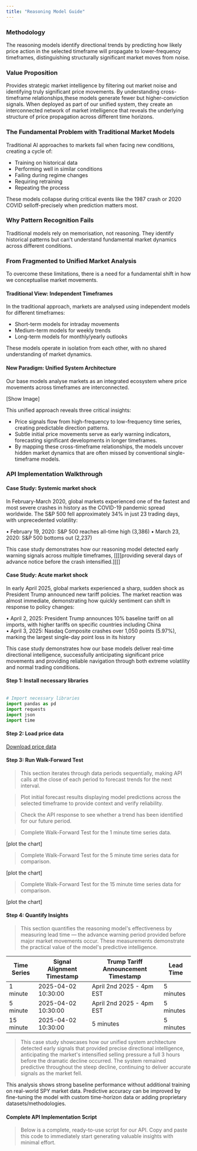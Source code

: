 ```yaml
---
title: "Reasoning Model Guide"
---
```


### Methodology

The reasoning models identify directional trends by predicting how likely price action in the selected timeframe will propagate to lower-frequency timeframes, distinguishing structurally significant market moves from noise.

### Value Proposition

Provides strategic market intelligence by filtering out market noise and
identifying truly significant price movements. By understanding cross-timeframe relationships,these models generate fewer but higher-conviction signals. When deployed as part of our unified system, they create an interconnected network of market intelligence that reveals the underlying structure of price propagation across different time horizons.

### The Fundamental Problem with Traditional Market Models

Traditional AI approaches to markets fail when facing new conditions, creating a cycle of:

- Training on historical data
- Performing well in similar conditions
- Failing during regime changes
- Requiring retraining
- Repeating the process

These models collapse during critical events like the 1987 crash or 2020 COVID selloff-precisely when prediction matters most.

### Why Pattern Recognition Fails

Traditional models rely on memorisation, not reasoning. They identify historical patterns but can't understand fundamental market dynamics across different conditions.

### From Fragmented to Unified Market Analysis

To overcome these limitations, there is a need for a fundamental shift in how we conceptualise market movements.

#### Traditional View: Independent Timeframes

In the traditional approach, markets are analysed using independent models for different timeframes:

- Short-term models for intraday movements
- Medium-term models for weekly trends
- Long-term models for monthly/yearly outlooks

These models operate in isolation from each other, with no shared understanding of market dynamics.

#### New Paradigm: Unified System Architecture

Our base models analyse markets as an integrated ecosystem where price movements across timeframes are interconnected.

[Show Image]

This unified approach reveals three critical insights:

- Price signals flow from high-frequency to low-frequency time series, creating predictable direction patterns.
- Subtle initial price movements serve as early warning indicators, forecasting significant developments in longer timeframes.
- By mapping these cross-timeframe relationships, the models uncover hidden market dynamics that are often missed by conventional single-timeframe models.

### API Implementation Walkthrough

#### Case Study: Systemic market shock

In February-March 2020, global markets experienced one of the fastest and most severe crashes in history as the COVID-19 pandemic spread worldwide. The S&P 500 fell approximately 34% in just 23 trading days, with unprecedented volatility:

•	February 19, 2020: S&P 500 reaches all-time high (3,386)
•	March 23, 2020: S&P 500 bottoms out (2,237)

This case study demonstrates how our reasoning model detected early warning signals across multiple timeframes, [[[[providing several days of advance notice before the crash intensified.]]]]

#### Case Study: Acute market shock

In early April 2025, global markets experienced a sharp, sudden shock as President Trump announced new tariff policies. The market reaction was almost immediate, demonstrating how quickly sentiment can shift in response to policy changes:

•	April 2, 2025: President Trump announces 10% baseline tariff on all imports, with higher tariffs on specific countries including China\
•	April 3, 2025: Nasdaq Composite crashes over 1,050 points (5.97%), marking the largest single-day point loss in its history

This case study demonstrates how our base models deliver real-time directional intelligence, successfully anticipating significant price movements and providing reliable navigation through both extreme volatility and normal trading conditions.

#### Step 1: Install necessary libraries

```python

# Import necessary libraries
import pandas as pd
import requests
import json
import time
```

#### Step 2: Load price data

[Download price data](/data/your-filename.csv)

#### Step 3: Run Walk-Forward Test

> This section iterates through data periods sequentially, making API calls at the close of each period to forecast trends for the next interval.

> Plot initial forecast results displaying model predictions across the selected timeframe to provide context and verify reliability.

> Check the API response to see whether a trend has been identified for our future period.

> Complete Walk-Forward Test for the 1 minute time series data.

[plot the chart]

> Complete Walk-Forward Test for the 5 minute time series data for comparison.

[plot the chart]

> Complete Walk-Forward Test for the 15 minute time series data for comparison.

[plot the chart]

#### Step 4: Quantify Insights

> This section quantifies the reasoning model's effectiveness by measuring lead time — the advance warning period provided before major market movements occur. These measurements demonstrate the practical value of the model's predictive intelligence.

| Time Series | Signal Alignment Timestamp | Trump Tariff Announcement Timestamp | Lead Time |
| ----------- | -------------------------- | ----------------------------------- | --------- |
| 1 minute    | 2025-04-02 10:30:00        | April 2nd 2025 - 4pm EST            | 5 minutes |
| 5 minute    | 2025-04-02 10:30:00        | April 2nd 2025 - 4pm EST            | 5 minutes |
| 15 minute   | 2025-04-02 10:30:00        | 5 minutes                           | 5 minutes |

> This case study showcases how our unified system architecture detected early signals that provided precise directional intelligence, anticipating the market's intensified selling pressure a full 3 hours before the dramatic decline occurred. The system remained predictive throughout the steep decline, continuing to deliver accurate signals as the market fell.

<Tip>
  This analysis shows strong baseline performance without additional training on real-world SPY market data. Predictive accuracy can be improved by fine-tuning the model with custom time-horizon data or adding proprietary datasets/methodologies. 
</Tip>

#### Complete API Implementation Script

> Below is a complete, ready-to-use script for our API. Copy and paste this code to immediately start generating valuable insights with minimal effort.
